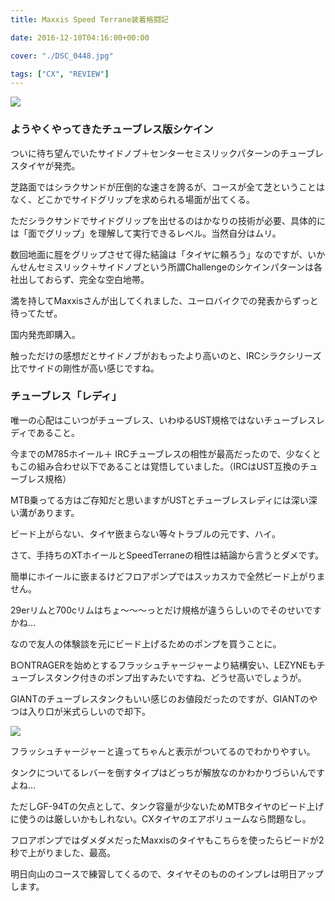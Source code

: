---
title: Maxxis Speed Terrane装着格闘記

date: 2016-12-10T04:16:00+00:00

cover: "./DSC_0448.jpg"

tags: ["CX", "REVIEW"]
---

![ ](./DSC_0448.jpg)

### ようやくやってきたチューブレス版シケイン

ついに待ち望んでいたサイドノブ＋センターセミスリックパターンのチューブレスタイヤが発売。

<LinkBox isAmazonLink url="https://www.amazon.co.jp/dp/B01M8LR2G6/" />

芝路面ではシラクサンドが圧倒的な速さを誇るが、コースが全て芝ということはなく、どこかでサイドグリップを求められる場面が出てくる。

ただシラクサンドでサイドグリップを出せるのはかなりの技術が必要、具体的には「面でグリップ」を理解して実行できるレベル。当然自分はムリ。

数回地面に脛をグリップさせて得た結論は「タイヤに頼ろう」なのですが、いかんせんセミスリック＋サイドノブという所謂Challengeのシケインパターンは各社出しておらず、完全な空白地帯。

満を持してMaxxisさんが出してくれました、ユーロバイクでの発表からずっと待ってたぜ。

国内発売即購入。

触っただけの感想だとサイドノブがおもったより高いのと、IRCシラクシリーズ比でサイドの剛性が高い感じですね。

### チューブレス「レディ」

唯一の心配はこいつがチューブレス、いわゆるUST規格ではないチューブレスレディであること。

今までのM785ホイール＋ IRCチューブレスの相性が最高だったので、少なくともこの組み合わせ以下であることは覚悟していました。（IRCはUST互換のチューブレス規格）

MTB乗ってる方はご存知だと思いますがUSTとチューブレスレディには深い深い溝があります。

ビード上がらない、タイヤ嵌まらない等々トラブルの元です、ハイ。

さて、手持ちのXTホイールとSpeedTerraneの相性は結論から言うとダメです。

簡単にホイールに嵌まるけどフロアポンプではスッカスカで全然ビード上がりません。

29erリムと700cリムはちょ～～～っとだけ規格が違うらしいのでそのせいですかね…

なので友人の体験談を元にビード上げるためのポンプを買うことに。

B○NTRAGERを始めとするフラッシュチャージャーより結構安い、LEZYNEもチューブレスタンク付きのポンプ出すみたいですね、どうせ高いでしょうが。

GIANTのチューブレスタンクもいい感じのお値段だったのですが、GIANTのやつは入り口が米式らしいので却下。

![ ](./DSC_0449.jpg)

フラッシュチャージャーと違ってちゃんと表示がついてるのでわかりやすい。

タンクについてるレバーを倒すタイプはどっちが解放なのかわかりづらいんですよね…

ただしGF-94Tの欠点として、タンク容量が少ないためMTBタイヤのビード上げに使うのは厳しいかもしれない。CXタイヤのエアボリュームなら問題なし。

フロアポンプではダメダメだったMaxxisのタイヤもこちらを使ったらビードが2秒で上がりました、最高。

明日向山のコースで練習してくるので、タイヤそのもののインプレは明日アップします。

<LinkBox isAmazonLink url="https://www.amazon.co.jp/dp/B01JG277DA/" />

